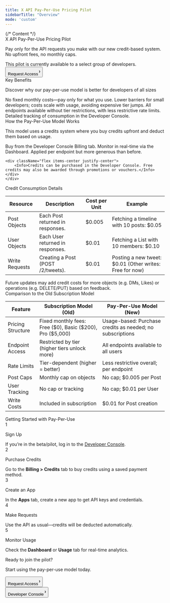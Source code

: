 ```yaml
---
title: X API Pay-Per-Use Pricing Pilot
sidebarTitle: "Overview"
mode: 'custom'
---
```



<div
  className="relative w-full flex items-center justify-center"
  style={{
    height: '28rem',
    backgroundColor: '#08090a',
    backgroundImage: 'radial-gradient(39vw circle at 50% 50%, rgba(144,172,255,0.2) 0, rgba(144,172,255,0) 100%)',
    backgroundRepeat: 'no-repeat',
    backgroundPosition: '50%',
    backgroundSize: '78vw 78vw',
  }}
>
  {/* Content */}
  <div style={{ position: 'absolute', textAlign: 'center', padding: '0 1rem', maxWidth: '56rem' }}>
    <div className="text-white font-branded text-hero">
      X API Pay-Per-Use Pricing Pilot
    </div>
    <p
      className="text-white text-center"
      style={{
        marginTop: '1rem',
        fontWeight: '400',
        fontSize: '16px',
        marginBottom: '1rem',
      }}
    >
      Pay only for the API requests you make with our new credit-based system. No upfront fees, no monthly caps.
    </p>
    <div className="flex items-center justify-center"
        style={{
            marginBottom: '1.25rem',
        }}>
      <Info>This pilot is currently available to a select group of developers.</Info>
    </div>
    <div className="flex items-center justify-center">
      <div className="not-prose group">
        <a href="" >
        <button className="flex items-center space-x-2.5 py-4 px-8 bg-primary-dark dark:bg-white text-lg text-white dark:text-gray-950 rounded-xl group-hover:opacity-[0.9] font-medium">
            <span>Request Access</span>
            <svg width="3" height="24" viewBox="0 -9 3 24" class="h-6 rotate-0 overflow-visible"><path d="M0 0L3 3L0 6" fill="none" stroke="currentColor" stroke-width="1.5" stroke-linecap="round"></path></svg>
        </button>
        </a>
    </div>
    </div>
  </div>
</div>

<div
  className="relative w-full flex flex-col items-center justify-center"
  style={{paddingTop: '6rem', paddingBottom: '6rem', maxWidth: '70rem', marginLeft: 'auto',
   marginRight: 'auto', paddingLeft: '1.25rem',
   paddingRight: '1.25rem' }}
>
  <div
    className="text-gray-900 dark:text-gray-200 font-branded"
    style={{
     textAlign: 'center',
     fontSize: '24px',
     fontWeight: '400'
    }}
  >
    Key Benefits
  </div>
    <p
    className="text-white text-center"
    style={{
        marginTop: '1rem',
        fontWeight: '400',
        fontSize: '16px',
        marginBottom: '1rem',
    }}
    >
    Discover why our pay-per-use model is better for developers of all sizes
    </p>
    <Columns cols={2}>
        <Card title="Flexibility" icon="dollar-sign">
            No fixed monthly costs—pay only for what you use.
        </Card>
        <Card title="Accessibility" icon="users">
            Lower barriers for small developers; costs scale with usage, avoiding expensive tier jumps.
        </Card>
        <Card title="Expanded Access" icon="unlock">
            All endpoints available without tier restrictions, with less restrictive rate limits.
        </Card>
        <Card title="Transparency" icon="eye">
            Detailed tracking of consumption in the Developer Console.
        </Card>
    </Columns>
</div>

<div
  className="relative w-full flex flex-col items-center justify-center bg-[#90acff1a]"
  style={{paddingTop: '6rem', paddingBottom: '6rem', marginLeft: 'auto',
   marginRight: 'auto', paddingLeft: '1.25rem',
   paddingRight: '1.25rem' }}
>
<div style={{maxWidth: '70rem'}}>
  <div
    className="text-gray-900 dark:text-gray-200 font-branded"
    style={{
     textAlign: 'center',
     fontSize: '24px',
     fontWeight: '400'
    }}
  >
    How the Pay-Per-Use Model Works
  </div>
    <p
    className="text-white text-center"
    style={{
        marginTop: '1rem',
        fontWeight: '400',
        fontSize: '16px',
        marginBottom: '1rem',
    }}
    >
    This model uses a credits system where you buy credits upfront and deduct them based on usage.
    </p>
    <Columns cols={3}>
        <Card className="border-none border-transparent bg-transparent" title="Purchase Credits" icon="credit-card" horizontal>
            Buy from the Developer Console Billing tab.
        </Card>
        <Card className="border-none border-transparent bg-transparent" title="Track Usage" icon="chart-simple" horizontal>
            Monitor in real-time via the Dashboard.
        </Card>
        <Card className="border-none border-transparent bg-transparent" title="Rate Limits" icon="bolt" horizontal>
Applied per endpoint but more generous than before.
        </Card>
    </Columns>

    <div className="flex items-center justify-center">
        <Info>Credits can be purchased in the Developer Console. Free credits may also be awarded through promotions or vouchers.</Info>
    </div>
    </div>
</div>

<div
  className="relative w-full flex flex-col items-center justify-center"
  style={{paddingTop: '6rem', paddingBottom: '6rem', maxWidth: '70rem', marginLeft: 'auto',
   marginRight: 'auto', paddingLeft: '1.25rem',
   paddingRight: '1.25rem' }}
>
<div style={{maxWidth: '70rem'}}>
  <div
    className="text-gray-900 dark:text-gray-200 font-branded"
    style={{
     textAlign: 'center',
     fontSize: '24px',
     fontWeight: '400'
    }}
  >
    Credit Consumption Details
  </div>
<div 
  className="rounded-lg overflow-hidden border border-zinc-500/20"
  style={{ marginTop: '1rem' }}
>
  <table className="w-full text-left text-white" style={{maxWidth: '70rem'}}>
    <thead className="bg-zinc-500/10 backdrop-blur-md border-b border-gray-500">
      <tr>
        <th className="p-4 font-semibold text-white">Resource</th>
        <th className="p-4 font-semibold text-white">Description</th>
        <th className="p-4 font-semibold text-white">Cost per Unit</th>
        <th className="p-4 font-semibold text-white">Example</th>
      </tr>
    </thead>
    <tbody>
      <tr className="hover:bg-gray-900/50 transition-colors">
        <td className="p-4 border-b border-gray-500">
          <span className="font-bold text-white">Post Objects</span>
        </td>
        <td className="p-4 border-b border-gray-500">
          Each Post returned in responses.
        </td>
        <td className="p-4 border-b border-gray-500">&dollar;0.005</td>
        <td className="p-4 border-b border-gray-500">
          Fetching a timeline with 10 posts: &dollar;0.05
        </td>
      </tr>
      <tr className="hover:bg-gray-900/50 transition-colors">
        <td className="p-4 border-b border-gray-500">
          <span className="font-bold text-white">User Objects</span>
        </td>
        <td className="p-4 border-b border-gray-500">
          Each User returned in responses.
        </td>
        <td className="p-4 border-b border-gray-500">&dollar;0.01</td>
        <td className="p-4 border-b border-gray-500">
          Fetching a List with 10 members: &dollar;0.10
        </td>
      </tr>
      <tr className="hover:bg-gray-900/50 transition-colors">
        <td className="p-4 border-b border-gray-500">
          <span className="font-bold text-white">Write Requests</span>
        </td>
        <td className="p-4 border-b border-gray-500">
          Creating a Post (POST /2/tweets).
        </td>
        <td className="p-4 border-b border-gray-500">&dollar;0.01</td>
        <td className="p-4 border-b border-gray-500">
          Posting a new tweet: &dollar;0.01 (Other writes: Free for now)
        </td>
      </tr>
    </tbody>
  </table>
  </div>
</div>

<div className="flex items-center justify-center">
  <Info> Future updates may add credit costs for more objects (e.g. DMs, Likes) or operations (e.g. DELETE/PUT) based on feedback.</Info>
</div>
</div>

<div
  className="relative w-full flex flex-col items-center justify-center bg-[#90acff1a]"
  style={{paddingTop: '6rem', paddingBottom: '6rem', marginLeft: 'auto',
   marginRight: 'auto', paddingLeft: '1.25rem',
   paddingRight: '1.25rem'}}
>
<div style={{maxWidth: '70rem'}}>
  <div
    className="text-gray-900 dark:text-gray-200 font-branded"
    style={{
     textAlign: 'center',
     fontSize: '24px',
     fontWeight: '400'
    }}
  >
    Comparison to the Old Subscription Model
  </div>

<div 
  className="rounded-lg overflow-hidden border border-zinc-500/20"
  style={{ marginTop: '1rem' }}
>
  <table className="w-full text-left border-collapse text-white" style={{maxWidth: '70rem'}}>
    <thead className="bg-zinc-500/10 backdrop-blur-md border-b border-gray-500">
      <tr>
        <th className="p-4 font-semibold text-white">Feature</th>
        <th className="p-4 font-semibold text-white">Subscription Model (Old)</th>
        <th className="p-4 font-semibold text-white">Pay-Per-Use Model (New)</th>
      </tr>
    </thead>
    <tbody>
      <tr className="hover:bg-gray-900/50 transition-colors">
        <td className="p-4 border-b border-gray-500">
          <span className="font-bold text-white">Pricing Structure</span>
        </td>
        <td className="p-4 border-b border-gray-500">
          Fixed monthly fees: Free (&dollar;0), Basic (&dollar;200), Pro (&dollar;5,000)
        </td>
        <td className="p-4 border-b border-gray-500">
          Usage-based: Purchase credits as needed; no subscriptions
        </td>
      </tr>
      <tr className="hover:bg-gray-900/50 transition-colors">
        <td className="p-4 border-b border-gray-500">
          <span className="font-bold text-white">Endpoint Access</span>
        </td>
        <td className="p-4 border-b border-gray-500">
          Restricted by tier (higher tiers unlock more)
        </td>
        <td className="p-4 border-b border-gray-500">
          All endpoints available to all users
        </td>
      </tr>
      <tr className="hover:bg-gray-900/50 transition-colors">
        <td className="p-4 border-b border-gray-500">
          <span className="font-bold text-white">Rate Limits</span>
        </td>
        <td className="p-4 border-b border-gray-500">
          Tier-dependent (higher = better)
        </td>
        <td className="p-4 border-b border-gray-500">
          Less restrictive overall; per endpoint
        </td>
      </tr>
      <tr className="hover:bg-gray-900/50 transition-colors">
        <td className="p-4 border-b border-gray-500">
          <span className="font-bold text-white">Post Caps</span>
        </td>
        <td className="p-4 border-b border-gray-500">
          Monthly cap on objects
        </td>
        <td className="p-4 border-b border-gray-500">
          No cap; &dollar;0.005 per Post
        </td>
      </tr>
      <tr className="hover:bg-gray-900/50 transition-colors">
        <td className="p-4 border-b border-gray-500">
          <span className="font-bold text-white">User Tracking</span>
        </td>
        <td className="p-4 border-b border-gray-500">
          No cap or tracking
        </td>
        <td className="p-4 border-b border-gray-500">
          No cap; &dollar;0.01 per User
        </td>
      </tr>
      <tr className="hover:bg-gray-900/50 transition-colors">
        <td className="p-4 border-b border-gray-500">
          <span className="font-bold text-white">Write Costs</span>
        </td>
        <td className="p-4 border-b border-gray-500">
          Included in subscription
        </td>
        <td className="p-4 border-b border-gray-500">
          &dollar;0.01 for Post creation
        </td>
      </tr>
    </tbody>
  </table>
</div>
</div>
</div>

<div
  className="relative w-full flex flex-col items-center justify-center"
  style={{paddingTop: '6rem', paddingBottom: '6rem', maxWidth: '70rem', marginLeft: 'auto',
   marginRight: 'auto', paddingLeft: '1.25rem',
   paddingRight: '1.25rem' }}
>
  <div
    className="text-gray-900 dark:text-gray-200 font-branded"
    style={{
     textAlign: 'center',
     fontSize: '24px',
     fontWeight: '400'
    }}
  >
    Getting Started with Pay-Per-Use
  </div>
<div className="flex flex-row flex-wrap gap-4" style={{ marginTop: '6rem', marginBottom: '6rem', maxWidth: '70rem', marginLeft: 'auto', marginRight: 'auto', paddingLeft: '1.25rem', paddingRight: '1.25rem' }}>
  <div role="list" className="steps flex flex-row gap-6">
    <div role="listitem" className="step flex items-start">
      <div className="shrink-0 py-2" data-component-part="step-number">
        <div className="size-7 rounded-full bg-gray-50 dark:bg-white/10 text-xs text-gray-900 dark:text-gray-50 font-semibold flex items-center justify-center">1</div>
      </div>
      <div className="pl-4 pr-2">
        <p className="mt-2 font-semibold prose dark:prose-invert text-gray-900 dark:text-gray-200" data-component-part="step-title">Sign Up</p>
        <div data-component-part="step-content">If you’re in the beta/pilot, log in to the <a href="https://console.x.com" target="_blank" rel="noreferrer" className="link">Developer Console</a>.</div>
      </div>
    </div>
    <div role="listitem" className="step flex items-start">
      <div className="shrink-0 py-2" data-component-part="step-number">
        <div className="size-7 rounded-full bg-gray-50 dark:bg-white/10 text-xs text-gray-900 dark:text-gray-50 font-semibold flex items-center justify-center">2</div>
      </div>
      <div className="pl-4 pr-2">
        <p className="mt-2 font-semibold prose dark:prose-invert text-gray-900 dark:text-gray-200" data-component-part="step-title">Purchase Credits</p>
        <div data-component-part="step-content">Go to the <strong>Billing &gt; Credits</strong> tab to buy credits using a saved payment method.</div>
      </div>
    </div>
    <div role="listitem" className="step flex items-start">
      <div className="shrink-0 py-2" data-component-part="step-number">
        <div className="size-7 rounded-full bg-gray-50 dark:bg-white/10 text-xs text-gray-900 dark:text-gray-50 font-semibold flex items-center justify-center">3</div>
      </div>
      <div className="pl-4 pr-2">
        <p className="mt-2 font-semibold prose dark:prose-invert text-gray-900 dark:text-gray-200" data-component-part="step-title">Create an App</p>
        <div data-component-part="step-content">In the <strong>Apps</strong> tab, create a new app to get API keys and credentials.</div>
      </div>
    </div>
    <div role="listitem" className="step flex items-start">
      <div className="shrink-0 py-2" data-component-part="step-number">
        <div className="size-7 rounded-full bg-gray-50 dark:bg-white/10 text-xs text-gray-900 dark:text-gray-50 font-semibold flex items-center justify-center">4</div>
      </div>
      <div className="pl-4 pr-2">
        <p className="mt-2 font-semibold prose dark:prose-invert text-gray-900 dark:text-gray-200" data-component-part="step-title">Make Requests</p>
        <div data-component-part="step-content">Use the API as usual—credits will be deducted automatically.</div>
      </div>
    </div>
    <div role="listitem" className="step flex items-start">
      <div className="shrink-0 py-2" data-component-part="step-number">
        <div className="size-7 rounded-full bg-gray-50 dark:bg-white/10 text-xs text-gray-900 dark:text-gray-50 font-semibold flex items-center justify-center">5</div>
      </div>
      <div className="pl-4 pr-2">
        <p className="mt-2 font-semibold prose dark:prose-invert text-gray-900 dark:text-gray-200" data-component-part="step-title">Monitor Usage</p>
        <div data-component-part="step-content">Check the <strong>Dashboard</strong> or <strong>Usage</strong> tab for real-time analytics.</div>
      </div>
    </div>
  </div>
</div>
</div>

<div
  className="relative w-full flex items-center justify-between"
  style={{marginTop: '3rem', height: '14rem',
    backgroundColor: '#08090a',
    backgroundImage: 'radial-gradient(39vw circle at 50% 50%, rgba(144,172,255,0.2) 0, rgba(144,172,255,0) 100%)',
    backgroundRepeat: 'no-repeat',
    backgroundPosition: '50%',
    backgroundSize: '78vw 78vw',
    paddingLeft: '10rem',
    paddingRight: '10rem'
  }}
>
  <div className="flex flex-col text-gray-900 text-3xl dark:text-gray-200 font-branded">
    <p>Ready to join the pilot?</p>
    <p>Start using the pay-per-use model today.</p>
  </div>
    <div className="flex flex-row gap-4 items-center">
        <div className="not-prose group">
            <a href="" >
            <button className="flex items-center space-x-2.5 py-4 px-8 bg-primary-dark dark:bg-white text-lg text-white dark:text-gray-950 rounded-xl group-hover:opacity-[0.9] font-medium">
                <span>Request Access</span>
                <svg width="3" height="24" viewBox="0 -9 3 24" class="h-6 rotate-0 overflow-visible"><path d="M0 0L3 3L0 6" fill="none" stroke="currentColor" stroke-width="1.5" stroke-linecap="round"></path></svg>
            </button>
            </a>
        </div>
                <div className="not-prose group">
            <a href="" >
            <button className="flex items-center space-x-2.5 py-4 px-8 bg-white/10 text-lg text-white rounded-xl group-hover:opacity-[0.9] font-medium">
                <span>Developer Console</span>
                <svg width="3" height="24" viewBox="0 -9 3 24" class="h-6 rotate-0 overflow-visible"><path d="M0 0L3 3L0 6" fill="none" stroke="currentColor" stroke-width="1.5" stroke-linecap="round"></path></svg>
            </button>
            </a>
        </div>
    </div>
</div>